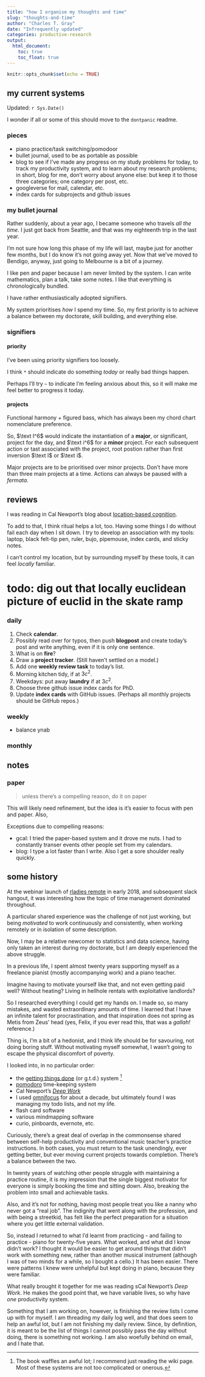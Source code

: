 ```yaml
---
title: "how I organise my thoughts and time"
slug: "thoughts-and-time"
author: "Charles T. Gray"
date: "Infrequently updated"
categories: productive-research
output: 
  html_document:
    toc: true
    toc_float: true
---
```


```r
knitr::opts_chunk$set(echo = TRUE)
```

## my current systems

Updated: `r Sys.Date()`

I wonder if all or some of this should move to the `dontpanic` readme.

### pieces

- piano practice/task switching/pomodoor
- bullet journal, used to be as portable as possible
- blog to see if I've made any progress on my study problems for today, to track my productivity system, and to learn about my research problems; in short, blog for me, don't worry about anyone else: but keep it to those three categories; one category per post, etc.
- googleverse for mail, calendar, etc.
- index cards for subprojects and github issues

### my bullet journal

Rather suddenly, about a year ago, I became someone who travels *all the time*. I just got back from Seattle, and that was my eighteenth trip in the last year. 

I'm not sure how long this phase of my life will last, maybe just for another few months, but I do know it's not going away yet. Now that we've moved to Bendigo, anyway, just going to Melbourne is a bit of a journey. 

I like pen and paper because I am never limited by the system. I can write mathematics, plan a talk, take some notes. I like that everything is chronologically bundled. 

I have rather enthusiastically adopted signifiers. 

My system prioritises *how* I spend my time. So, my first priority is to achieve a balance between my doctorate, skill building, and everything else. 

### signifiers

#### priority

I've been using priority signifiers too loosely. 

I think `*` should indicate do something *today* or really bad things happen. 

Perhaps I'll try  `~` to indicate I'm feeling anxious about this, so it will make me feel better to progress it today.  

#### projects

Functional harmony + figured bass, which has always been my chord chart nomenclature preference.

So, $\text I^6$ would indicate the instantiation of a **major**, or significant, project for the day, and $\text i^6$ for a **minor** project. For each subsequent action or tast associated with the project, root postion rather than first inversion $\text I$ or $\text i$.

Major projects are to be prioritised over minor projects. Don't have more than three main projects at a time. Actions can always be paused with a *fermata*.  

## reviews

I was reading in Cal Newport's blog about [location-based cognition](http://calnewport.com/blog/2018/05/17/ready-player-productive-on-virtual-reality-and-cognitively-demanding-work/).

To add to that, I think ritual helps a lot, too. Having some things I do without fail each day when I sit down. I try to develop an association with my tools: laptop, black felt-tip pen, ruler, bujo, pipemouse, index cards, and sticky notes. 

I can't control my location, but by surrounding myself by these tools, it can feel *locally* familiar. 

# todo: dig out that locally euclidean picture of euclid in the skate ramp 

### daily

1. Check **calendar**. 
2. Possibly read over for typos, then push **blogpost** and create today's post and write anything, even if it is only one sentence. 
3. What is on **fire**?
4. Draw a **project tracker**. (Still haven't settled on a model.)
5. Add one **weekly review task** to today's list. 
6. Morning kitchen tidy, if at $3c^2$.
7. Weekdays: put away **laundry** if at $3c^2$. 
8. Choose three github issue index cards for PhD.
9. Update **index cards** with GitHub issues. (Perhaps all monthly projects should be GitHub repos.)


### weekly

- balance ynab 

### monthly


## notes

### paper

> unless there's a compelling reason, do it on paper 

This will likely need refinement, but the idea is it's easier to focus with pen and paper. Also, 

Exceptions due to compelling reasons:

- gcal: I tried the paper-based system and it drove me nuts. I had to constantly transer events other people set from my calendars. 
- blog: I type a lot faster than I write. Also I get a sore shoulder really quickly. 



## some history

At the webinar launch of [rladies remote](https://www.r-bloggers.com/introducing-r-ladies-remote-chapter/) in early 2018, and subsequent slack hangout, it was interesting how the topic of time management dominated throughout. 

A particular shared experience was the challenge of not just working, but being *motivated* to work continuously and consistently, when working remotely or in isolation of some description. 

Now, I may be a relative newcomer to statistics and data science, having only taken an interest during my doctorate, but I am deeply experienced the above struggle. 

In a previous life, I spent almost twenty years supporting myself as a freelance pianist (mostly accompanying work) and a piano teacher. 

Imagine having to motivate yourself like that, and not even getting paid well? Without heating? Living in hellhole rentals with exploitative landlords?

So I researched everything I could get my hands on. I made so, so many mistakes, and wasted extraordinary amounts of time. I learned that I have an infinite talent for procrastination, and that inspiration does not spring as Metis from Zeus' head (yes, Felix, if you ever read this, that was a *gallah!* reference.)

Thing is, I'm a bit of a hedonist, and I think life should be for savouring, not doing boring stuff. Without motivating myself somewhat, I wasn't going to escape the physical discomfort of poverty. 

I looked into, in no particular order:

- the [getting things done](https://en.wikipedia.org/wiki/Getting_Things_Done) (or g.t.d.) system [^1]
- [pomodoro](https://en.wikipedia.org/wiki/Pomodoro_Technique) time-keeping system
- Cal Newport's [*Deep Work*](http://calnewport.com/books/deep-work/)
- I used [omnifocus](https://www.omnigroup.com/omnifocus) for about a decade, but ultimately found I was managing my todo lists, and not my life. 
- flash card software
- various mindmapping software
- curio, pinboards, evernote, etc.

Curiously, there's a great deal of overlap in the commonsense shared between self-help productivity and conventional music teacher's practice instructions. In both cases, you must return to the task unendingly, ever getting better, but ever moving current projects towards completion. There's a balance between the two.  

In twenty years of watching other people struggle with maintaining a practice routine, it is my impression that the single biggest motivator for everyone is simply booking the time and sitting down. Also, breaking the problem into small and achievable tasks. 

Also, and it's not for nothing, having most people treat you like a nanny who never got a "real job". The indignity that went along with the profession, and with being a streetkid, has felt like the perfect preparation for a situation where you get little external validation. 

So, instead I returned to what I'd learnt from practicing - and failing to practice - piano for twenty-five years. What worked, and what did I know didn't work? I thought it would be easier to get around things that didn't work with something new, rather than another musical instrument (although I was of two minds for a while, so I bought a cello.) It has been easier. There were patterns I knew were unhelpful but kept doing in piano, because they were familiar. 

What really brought it together for me was reading sCal Newport's *Deep Work*. He makes the good point that, we have variable lives, so why have *one* productivity system. 

Something that I am working on, however, is finishing the review lists I come up with for myself. I am threading my daily log well, and that does seem to help an awful lot, but I am not finishing my daily review. Since, by definition, it is meant to be the list of things I cannot possibly pass the day without doing, there is something not working. I am also woefully behind on email, and I hate that. 

[^1]: The book waffles an awful lot; I recommend just reading the wiki page. Most of these systems are not too complicated or onerous. 